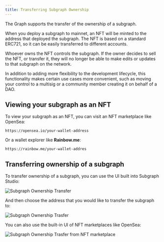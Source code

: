 ```yaml
---
title: Transferring Subgraph Ownership
---
```


The Graph supports the transfer of the ownership of a subgraph.

When you deploy a subgraph to mainnet, an NFT will be minted to the address that deployed the subgraph. The NFT is based on a standard ERC721, so it can be easily transferred to different accounts.

Whoever owns the NFT controls the subgraph. If the owner decides to sell the NFT, or transfer it, they will no longer be able to make edits or updates to that subgraph on the network.

In addition to adding more flexibility to the development lifecycle, this functionality makes certain use cases more convenient, such as moving your control to a multisig or a community member creating it on behalf of a DAO.

## Viewing your subgraph as an NFT

To view your subgraph as an NFT, you can visit an NFT marketplace like OpenSea:

```
https://opensea.io/your-wallet-address
```

Or a wallet explorer like **Rainbow.me**:

```
https://rainbow.me/your-wallet-addres
```

## Transferring ownership of a subgraph

To transfer ownership of a subgraph, you can use the UI built into Subgraph Studio:

![Subgraph Ownership Transfer](/img/subgraph-ownership-transfer-1.png)

And then choose the address that you would like to transfer the subgraph to:

![Subgraph Ownership Trasfer](/img/subgraph-ownership-transfer-2.png)

You can also use the built-in UI of NFT marketplaces like OpenSea:

![Subgraph Ownership Trasfer from NFT marketplace](/img/subgraph-ownership-transfer-nft-marketplace.png)
